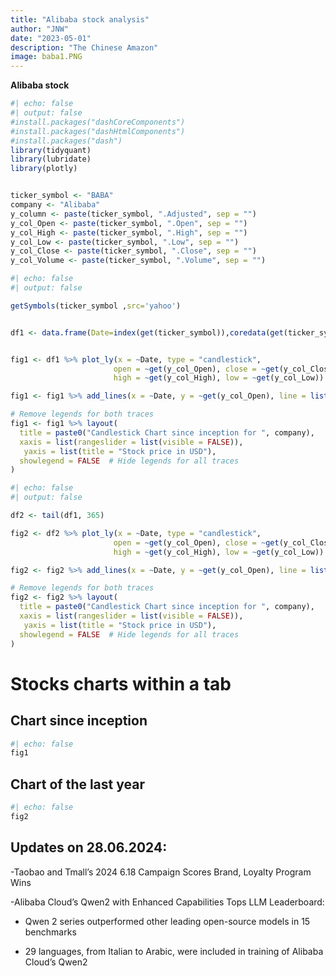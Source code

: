 ```yaml
---
title: "Alibaba stock analysis"
author: "JNW"
date: "2023-05-01"
description: "The Chinese Amazon"
image: baba1.PNG
---
```


**Alibaba stock**

```r
#| echo: false
#| output: false
#install.packages("dashCoreComponents")
#install.packages("dashHtmlComponents")
#install.packages("dash")
library(tidyquant)
library(lubridate)
library(plotly)


ticker_symbol <- "BABA"
company <- "Alibaba"
y_column <- paste(ticker_symbol, ".Adjusted", sep = "")
y_col_Open <- paste(ticker_symbol, ".Open", sep = "")
y_col_High <- paste(ticker_symbol, ".High", sep = "")
y_col_Low <- paste(ticker_symbol, ".Low", sep = "")
y_col_Close <- paste(ticker_symbol, ".Close", sep = "")
y_col_Volume <- paste(ticker_symbol, ".Volume", sep = "")


```

```r
#| echo: false
#| output: false

getSymbols(ticker_symbol ,src='yahoo')


df1 <- data.frame(Date=index(get(ticker_symbol)),coredata(get(ticker_symbol)))


fig1 <- df1 %>% plot_ly(x = ~Date, type = "candlestick",
                       open = ~get(y_col_Open), close = ~get(y_col_Close),
                       high = ~get(y_col_High), low = ~get(y_col_Low)) 

fig1 <- fig1 %>% add_lines(x = ~Date, y = ~get(y_col_Open), line = list(color = 'black', width = 0.2), inherit = FALSE)

# Remove legends for both traces
fig1 <- fig1 %>% layout(
  title = paste0("Candlestick Chart since inception for ", company),
  xaxis = list(rangeslider = list(visible = FALSE)),
   yaxis = list(title = "Stock price in USD"),
  showlegend = FALSE  # Hide legends for all traces
)


```

```r
#| echo: false
#| output: false

df2 <- tail(df1, 365)

fig2 <- df2 %>% plot_ly(x = ~Date, type = "candlestick",
                       open = ~get(y_col_Open), close = ~get(y_col_Close),
                       high = ~get(y_col_High), low = ~get(y_col_Low)) 

fig2 <- fig2 %>% add_lines(x = ~Date, y = ~get(y_col_Open), line = list(color = 'black', width = 0.2), inherit = FALSE)

# Remove legends for both traces
fig2 <- fig2 %>% layout(
  title = paste0("Candlestick Chart since inception for ", company),
  xaxis = list(rangeslider = list(visible = FALSE)),
   yaxis = list(title = "Stock price in USD"),
  showlegend = FALSE  # Hide legends for all traces
)


```

# Stocks charts within a tab

::: nav-pills
::: panel-tabset
## Chart since inception

```r
#| echo: false
fig1
```

## Chart of the last year

```r
#| echo: false
fig2
```
:::
:::

## Updates on 28.06.2024:

-Taobao and Tmall's 2024 6.18 Campaign Scores Brand, Loyalty Program Wins

-Alibaba Cloud's Qwen2 with Enhanced Capabilities Tops LLM Leaderboard:

-   Qwen 2 series outperformed other leading open-source models in 15 benchmarks

-   29 languages, from Italian to Arabic, were included in training of Alibaba Cloud's Qwen2
